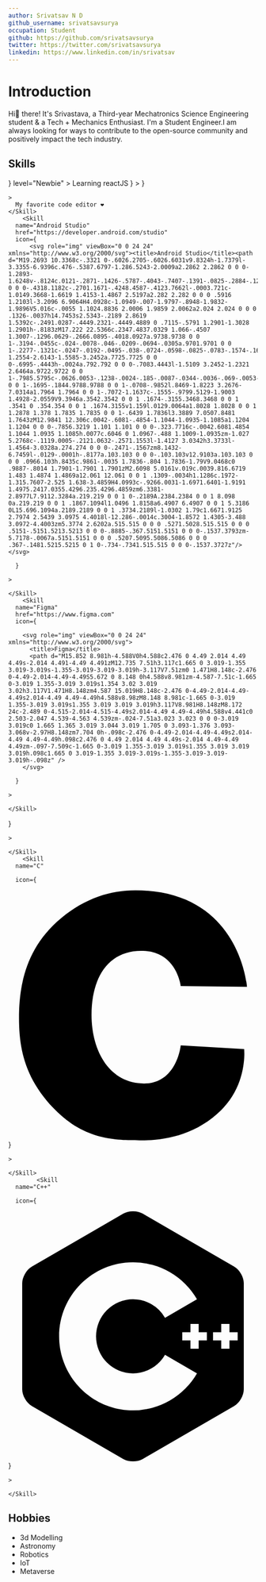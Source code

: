 ```yaml
---
author: Srivatsav N D
github_username: srivatsavsurya
occupation: Student
github: https://github.com/srivatsavsurya
twitter: https://twitter.com/srivatsavsurya
linkedin: https://www.linkedin.com/in/srivatsav
---
```


# Introduction

Hi👋 there! It's Srivastava, a Third-year Mechatronics Science Engineering student & a Tech + Mechanics Enthusiast. I'm a Student Engineer.I am always looking for ways to contribute to the open-source community and positively impact the tech industry.

## Skills

<Tabs>

<Tab title="Frame Work">
  <Skills title="Frame Works">
    <Skill
      name="React"
      href="https://reactjs.org/"
      icon={
        <svg role="img" viewBox="0 0 24 24" xmlns="http://www.w3.org/2000/svg">
          <title>ReactJs</title>
          <path d="M14.23 12.004a2.236 2.236 0 0 1-2.235 2.236 2.236 2.236 0 0 1-2.236-2.236 2.236 2.236 0 0 1 2.235-2.236 2.236 2.236 0 0 1 2.236 2.236zm2.648-10.69c-1.346 0-3.107.96-4.888 2.622-1.78-1.653-3.542-2.602-4.887-2.602-.41 0-.783.093-1.106.278-1.375.793-1.683 3.264-.973 6.365C1.98 8.917 0 10.42 0 12.004c0 1.59 1.99 3.097 5.043 4.03-.704 3.113-.39 5.588.988 6.38.32.187.69.275 1.102.275 1.345 0 3.107-.96 4.888-2.624 1.78 1.654 3.542 2.603 4.887 2.603.41 0 .783-.09 1.106-.275 1.374-.792 1.683-3.263.973-6.365C22.02 15.096 24 13.59 24 12.004c0-1.59-1.99-3.097-5.043-4.032.704-3.11.39-5.587-.988-6.38-.318-.184-.688-.277-1.092-.278zm-.005 1.09v.006c.225 0 .406.044.558.127.666.382.955 1.835.73 3.704-.054.46-.142.945-.25 1.44-.96-.236-2.006-.417-3.107-.534-.66-.905-1.345-1.727-2.035-2.447 1.592-1.48 3.087-2.292 4.105-2.295zm-9.77.02c1.012 0 2.514.808 4.11 2.28-.686.72-1.37 1.537-2.02 2.442-1.107.117-2.154.298-3.113.538-.112-.49-.195-.964-.254-1.42-.23-1.868.054-3.32.714-3.707.19-.09.4-.127.563-.132zm4.882 3.05c.455.468.91.992 1.36 1.564-.44-.02-.89-.034-1.345-.034-.46 0-.915.01-1.36.034.44-.572.895-1.096 1.345-1.565zM12 8.1c.74 0 1.477.034 2.202.093.406.582.802 1.203 1.183 1.86.372.64.71 1.29 1.018 1.946-.308.655-.646 1.31-1.013 1.95-.38.66-.773 1.288-1.18 1.87-.728.063-1.466.098-2.21.098-.74 0-1.477-.035-2.202-.093-.406-.582-.802-1.204-1.183-1.86-.372-.64-.71-1.29-1.018-1.946.303-.657.646-1.313 1.013-1.954.38-.66.773-1.286 1.18-1.868.728-.064 1.466-.098 2.21-.098zm-3.635.254c-.24.377-.48.763-.704 1.16-.225.39-.435.782-.635 1.174-.265-.656-.49-1.31-.676-1.947.64-.15 1.315-.283 2.015-.386zm7.26 0c.695.103 1.365.23 2.006.387-.18.632-.405 1.282-.66 1.933-.2-.39-.41-.783-.64-1.174-.225-.392-.465-.774-.705-1.146zm3.063.675c.484.15.944.317 1.375.498 1.732.74 2.852 1.708 2.852 2.476-.005.768-1.125 1.74-2.857 2.475-.42.18-.88.342-1.355.493-.28-.958-.646-1.956-1.1-2.98.45-1.017.81-2.01 1.085-2.964zm-13.395.004c.278.96.645 1.957 1.1 2.98-.45 1.017-.812 2.01-1.086 2.964-.484-.15-.944-.318-1.37-.5-1.732-.737-2.852-1.706-2.852-2.474 0-.768 1.12-1.742 2.852-2.476.42-.18.88-.342 1.356-.494zm11.678 4.28c.265.657.49 1.312.676 1.948-.64.157-1.316.29-2.016.39.24-.375.48-.762.705-1.158.225-.39.435-.788.636-1.18zm-9.945.02c.2.392.41.783.64 1.175.23.39.465.772.705 1.143-.695-.102-1.365-.23-2.006-.386.18-.63.406-1.282.66-1.933zM17.92 16.32c.112.493.2.968.254 1.423.23 1.868-.054 3.32-.714 3.708-.147.09-.338.128-.563.128-1.012 0-2.514-.807-4.11-2.28.686-.72 1.37-1.536 2.02-2.44 1.107-.118 2.154-.3 3.113-.54zm-11.83.01c.96.234 2.006.415 3.107.532.66.905 1.345 1.727 2.035 2.446-1.595 1.483-3.092 2.295-4.11 2.295-.22-.005-.406-.05-.553-.132-.666-.38-.955-1.834-.73-3.703.054-.46.142-.944.25-1.438zm4.56.64c.44.02.89.034 1.345.034.46 0 .915-.01 1.36-.034-.44.572-.895 1.095-1.345 1.565-.455-.47-.91-.993-1.36-1.565z" />
        </svg>
      }
      level="Newbie"
    >
      Learning reactJS
    </Skill>
    <Skill
      name="Tailwind CSS"
      href="https://tailwindcss.com/"
      level="Newbie"
      icon={
        <svg role="img" viewBox="0 0 24 24" xmlns="http://www.w3.org/2000/svg">
          <title>Tailwind CSS</title>
          <path d="M12.001,4.8c-3.2,0-5.2,1.6-6,4.8c1.2-1.6,2.6-2.2,4.2-1.8c0.913,0.228,1.565,0.89,2.288,1.624 C13.666,10.618,15.027,12,18.001,12c3.2,0,5.2-1.6,6-4.8c-1.2,1.6-2.6,2.2-4.2,1.8c-0.913-0.228-1.565-0.89-2.288-1.624 C16.337,6.182,14.976,4.8,12.001,4.8z M6.001,12c-3.2,0-5.2,1.6-6,4.8c1.2-1.6,2.6-2.2,4.2-1.8c0.913,0.228,1.565,0.89,2.288,1.624 c1.177,1.194,2.538,2.576,5.512,2.576c3.2,0,5.2-1.6,6-4.8c-1.2,1.6-2.6,2.2-4.2,1.8c-0.913-0.228-1.565-0.89-2.288-1.624 C10.337,13.382,8.976,12,6.001,12z" />
        </svg>
      }
    >
    </Skill>

  </Skills>
</Tab>

<Tab title="Tools">
  <Skills title="Tools">
    <Skill
      name="VS Code"
      href="https://code.visualstudio.com/"
      icon={
       <svg role="img" viewBox="0 0 24 24" xmlns="http://www.w3.org/2000/svg"><title>Visual Studio Code</title><path d="M23.15 2.587L18.21.21a1.494 1.494 0 0 0-1.705.29l-9.46 8.63-4.12-3.128a.999.999 0 0 0-1.276.057L.327 7.261A1 1 0 0 0 .326 8.74L3.899 12 .326 15.26a1 1 0 0 0 .001 1.479L1.65 17.94a.999.999 0 0 0 1.276.057l4.12-3.128 9.46 8.63a1.492 1.492 0 0 0 1.704.29l4.942-2.377A1.5 1.5 0 0 0 24 20.06V3.939a1.5 1.5 0 0 0-.85-1.352zm-5.146 14.861L10.826 12l7.178-5.448v10.896z"/></svg>
      }

    >
      My favorite code editor ❤️
    </Skill>
        <Skill
      name="Android Studio"
      href="https://developer.android.com/studio"
      icon={
          <svg role="img" viewBox="0 0 24 24" xmlns="http://www.w3.org/2000/svg"><title>Android Studio</title><path d="M19.2693 10.3368c-.3321 0-.6026.2705-.6026.6031v9.8324h-1.7379l-3.3355-6.9396c.476-.5387.6797-1.286.5243-2.0009a2.2862 2.2862 0 0 0-1.2893-1.6248v-.8124c.0121-.2871-.1426-.5787-.4043-.7407-.1391-.0825-.2884-.1234-.4402-.1234a.8478.8478 0 0 0-.4318.1182c-.2701.1671-.4248.4587-.4123.7662l-.0003.721c-1.0149.3668-1.6619 1.4153-1.4867 2.5197a2.282 2.282 0 0 0 .5916 1.2103l-3.2096 6.9064H4.0928c-1.0949-.007-1.9797-.8948-1.9832-1.9896V5.016c-.0055 1.1024.8836 2.0006 1.9859 2.0062a2.024 2.024 0 0 0 .1326-.0037h14.7453s2.5343-.2189 2.8619 1.5392c-.2491.0287-.4449.2321-.4449.4889 0 .7115-.5791 1.2901-1.3028 1.2901h-.8183zM17.222 22.5366c.2347.4837.0329 1.066-.4507 1.3007-.1296.0629-.2666.0895-.4018.0927a.9738.9738 0 0 1-.3194-.0455c-.024-.0078-.046-.0209-.0694-.0305a.9701.9701 0 0 1-.2277-.1321c-.0247-.0192-.0495-.038-.0724-.0598-.0825-.0783-.1574-.1672-.21-.2757l-1.2554-2.6143-1.5585-3.2452a.7725.7725 0 0 0-.6995-.4443h-.0024a.792.792 0 0 0-.7083.4443l-1.5109 3.2452-1.2321 2.6464a.9722.9722 0 0 1-.7985.5795c-.0626.0053-.1238-.0024-.185-.0087-.0344-.0036-.069-.0053-.1025-.0124-.0489-.0103-.0954-.0278-.142-.0452-.0301-.0113-.0613-.0197-.0901-.0339-.0496-.0244-.0948-.0565-.1397-.0889-.0217-.0156-.0457-.0275-.0662-.045a.9862.9862 0 0 1-.1695-.1844.9788.9788 0 0 1-.0708-.9852l.8469-1.8223 3.2676-7.0314a1.7964 1.7964 0 0 1-.7072-1.1637c-.1555-.9799.5129-1.9003 1.4928-2.0559V9.3946a.3542.3542 0 0 1 .1674-.3155.3468.3468 0 0 1 .3541 0 .354.354 0 0 1 .1674.3155v1.159l.0129.0064a1.8028 1.8028 0 0 1 1.2878 1.378 1.7835 1.7835 0 0 1-.6439 1.7836l3.3889 7.0507.8481 1.7643zM12.9841 12.306c.0042-.6081-.4854-1.1044-1.0935-1.1085a1.1204 1.1204 0 0 0-.7856.3219 1.101 1.101 0 0 0-.323.7716c-.0042.6081.4854 1.1044 1.0935 1.1085h.0077c.6046 0 1.0967-.488 1.1009-1.0935zm-1.027 5.2768c-.1119.0005-.2121.0632-.2571.1553l-1.4127 3.0342h3.3733l-1.4564-3.0328a.274.274 0 0 0-.2471-.1567zm8.1432-6.7459l-.0129-.0001h-.8177a.103.103 0 0 0-.103.103v12.9103a.103.103 0 0 0 .0966.103h.8435c.9861-.0035 1.7836-.804 1.7836-1.79V9.0468c0 .9887-.8014 1.7901-1.7901 1.7901zM2.6098 5.0161v.019c.0039.816.6719 1.483 1.4874 1.4869a12.061 12.061 0 0 1 .1309-.0034h1.1286c.1972-1.315.7607-2.525 1.638-3.4859H4.0993c-.9266.0031-1.6971.6401-1.9191 1.4975.2417.0355.4296.235.4296.4859zm6.3381-2.8977L7.9112.3284a.219.219 0 0 1 0-.2189A.2384.2384 0 0 1 8.098 0a.219.219 0 0 1 .1867.1094l1.0496 1.8158a6.4907 6.4907 0 0 1 5.3186 0L15.696.1094a.2189.2189 0 0 1 .3734.2189l-1.0302 1.79c1.6671.9125 2.7974 2.5439 3.0975 4.4018l-12.286-.0014c.3004-1.8572 1.4305-3.488 3.0972-4.4003zm5.3774 2.6202a.515.515 0 0 0 .5271.5028.515.515 0 0 0 .5151-.5151.5213.5213 0 0 0-.8885-.367.5151.5151 0 0 0-.1537.3793zm-5.7178-.0067a.5151.5151 0 0 0 .5207.5095.5086.5086 0 0 0 .367-.1481.5215.5215 0 1 0-.734-.7341.515.515 0 0 0-.1537.3727z"/></svg>

      }

    >

    </Skill>
        <Skill
      name="Figma"
      href="https://www.figma.com"
      icon={

        <svg role="img" viewBox="0 0 24 24" xmlns="http://www.w3.org/2000/svg">
          <title>Figma</title>
          <path d="M15.852 8.981h-4.588V0h4.588c2.476 0 4.49 2.014 4.49 4.49s-2.014 4.491-4.49 4.491zM12.735 7.51h3.117c1.665 0 3.019-1.355 3.019-3.019s-1.355-3.019-3.019-3.019h-3.117V7.51zm0 1.471H8.148c-2.476 0-4.49-2.014-4.49-4.49S5.672 0 8.148 0h4.588v8.981zm-4.587-7.51c-1.665 0-3.019 1.355-3.019 3.019s1.354 3.02 3.019 3.02h3.117V1.471H8.148zm4.587 15.019H8.148c-2.476 0-4.49-2.014-4.49-4.49s2.014-4.49 4.49-4.49h4.588v8.98zM8.148 8.981c-1.665 0-3.019 1.355-3.019 3.019s1.355 3.019 3.019 3.019h3.117V8.981H8.148zM8.172 24c-2.489 0-4.515-2.014-4.515-4.49s2.014-4.49 4.49-4.49h4.588v4.441c0 2.503-2.047 4.539-4.563 4.539zm-.024-7.51a3.023 3.023 0 0 0-3.019 3.019c0 1.665 1.365 3.019 3.044 3.019 1.705 0 3.093-1.376 3.093-3.068v-2.97H8.148zm7.704 0h-.098c-2.476 0-4.49-2.014-4.49-4.49s2.014-4.49 4.49-4.49h.098c2.476 0 4.49 2.014 4.49 4.49s-2.014 4.49-4.49 4.49zm-.097-7.509c-1.665 0-3.019 1.355-3.019 3.019s1.355 3.019 3.019 3.019h.098c1.665 0 3.019-1.355 3.019-3.019s-1.355-3.019-3.019-3.019h-.098z" />
        </svg>

      }

    >

    </Skill>

  </Skills>
</Tab>

<Tab title="Languages">
  <Skills title="Languages">
    <Skill
      name="JS"
      href="https://developer.mozilla.org/en-US/docs/Web/JavaScript"
      icon={
<svg role="img" viewBox="0 0 24 24" xmlns="http://www.w3.org/2000/svg"><title>JavaScript</title><path d="M0 0h24v24H0V0zm22.034 18.276c-.175-1.095-.888-2.015-3.003-2.873-.736-.345-1.554-.585-1.797-1.14-.091-.33-.105-.51-.046-.705.15-.646.915-.84 1.515-.66.39.12.75.42.976.9 1.034-.676 1.034-.676 1.755-1.125-.27-.42-.404-.601-.586-.78-.63-.705-1.469-1.065-2.834-1.034l-.705.089c-.676.165-1.32.525-1.71 1.005-1.14 1.291-.811 3.541.569 4.471 1.365 1.02 3.361 1.244 3.616 2.205.24 1.17-.87 1.545-1.966 1.41-.811-.18-1.26-.586-1.755-1.336l-1.83 1.051c.21.48.45.689.81 1.109 1.74 1.756 6.09 1.666 6.871-1.004.029-.09.24-.705.074-1.65l.046.067zm-8.983-7.245h-2.248c0 1.938-.009 3.864-.009 5.805 0 1.232.063 2.363-.138 2.711-.33.689-1.18.601-1.566.48-.396-.196-.597-.466-.83-.855-.063-.105-.11-.196-.127-.196l-1.825 1.125c.305.63.75 1.172 1.324 1.517.855.51 2.004.675 3.207.405.783-.226 1.458-.691 1.811-1.411.51-.93.402-2.07.397-3.346.012-2.054 0-4.109 0-6.179l.004-.056z"/></svg>
      }

    >

    </Skill>
        <Skill
      name="C"

      icon={

<svg role="img" viewBox="0 0 24 24" xmlns="http://www.w3.org/2000/svg">
  <title>C</title>
  <path d="M16.5921 9.1962s-.354-3.298-3.627-3.39c-3.2741-.09-4.9552 2.474-4.9552 6.14 0 3.6651 1.858 6.5972 5.0451 6.5972 3.184 0 3.5381-3.665 3.5381-3.665l6.1041.365s.36 3.31-2.196 5.836c-2.552 2.5241-5.6901 2.9371-7.8762 2.9201-2.19-.017-5.2261.034-8.1602-2.97-2.938-3.0101-3.436-5.9302-3.436-8.8002 0-2.8701.556-6.6702 4.047-9.5502C7.444.72 9.849 0 12.254 0c10.0422 0 10.7172 9.2602 10.7172 9.2602z" />
</svg>
}

    >

    </Skill>
            <Skill
      name="C++"

      icon={

<svg role="img" viewBox="0 0 24 24" xmlns="http://www.w3.org/2000/svg">
  <title>C++</title>
  <path d="M22.394 6c-.167-.29-.398-.543-.652-.69L12.926.22c-.509-.294-1.34-.294-1.848 0L2.26 5.31c-.508.293-.923 1.013-.923 1.6v10.18c0 .294.104.62.271.91.167.29.398.543.652.69l8.816 5.09c.508.293 1.34.293 1.848 0l8.816-5.09c.254-.147.485-.4.652-.69.167-.29.27-.616.27-.91V6.91c.003-.294-.1-.62-.268-.91zM12 19.11c-3.92 0-7.109-3.19-7.109-7.11 0-3.92 3.19-7.11 7.11-7.11a7.133 7.133 0 016.156 3.553l-3.076 1.78a3.567 3.567 0 00-3.08-1.78A3.56 3.56 0 008.444 12 3.56 3.56 0 0012 15.555a3.57 3.57 0 003.08-1.778l3.078 1.78A7.135 7.135 0 0112 19.11zm7.11-6.715h-.79v.79h-.79v-.79h-.79v-.79h.79v-.79h.79v.79h.79zm2.962 0h-.79v.79h-.79v-.79h-.79v-.79h.79v-.79h.79v.79h.79z" />
</svg>
}

    >

    </Skill>

  </Skills>
</Tab>

</Tabs>

## Hobbies

- 3d Modelling
- Astronomy
- Robotics
- IoT 
- Metaverse

<Projects>
  <Project
    name="Desktop-Assistant"
    tldr="Show your projects to the world 🌎"
    repository="https://github.com/srivatsavsurya/Desktop-Assistant"
   >
  </Project>
</Projects>
